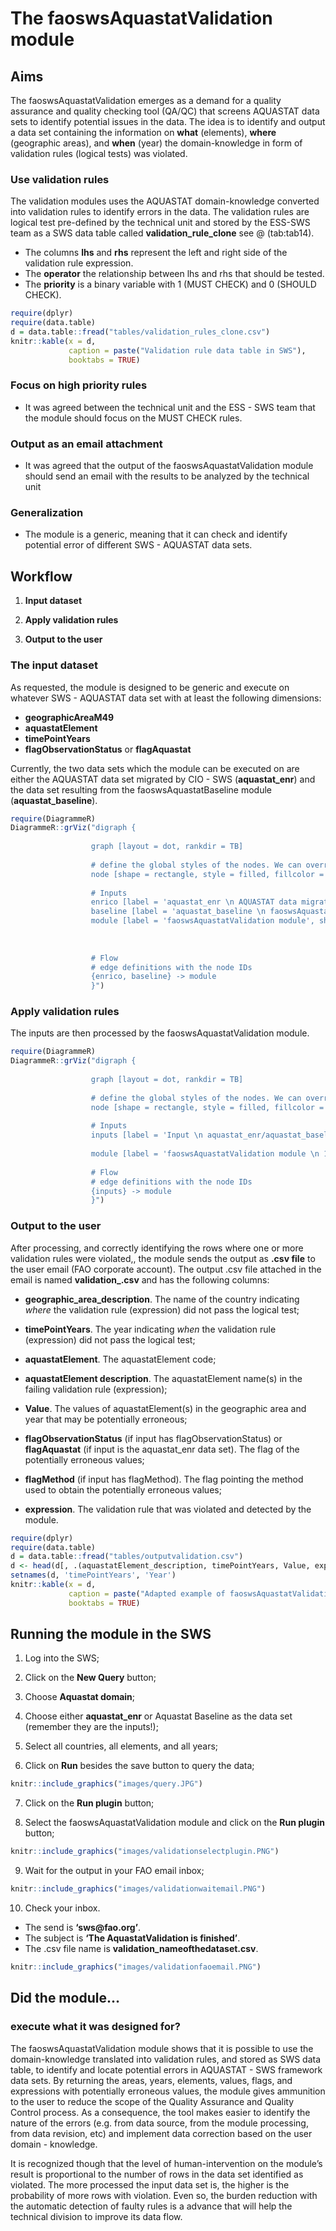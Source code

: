 # **The faoswsAquastatValidation module** {#AquastatValidation}

## **Aims**

The faoswsAquastatValidation emerges as a demand for a quality assurance and quality checking tool (QA/QC) that screens AQUASTAT data sets to identify potential issues in the data. The idea is to identify and output a data set containing the information on **what** (elements), **where** (geographic areas), and **when** (year) the domain-knowledge in form of validation rules (logical tests) was violated. 


### **Use validation rules**

The validation modules uses the AQUASTAT domain-knowledge converted into validation rules to identify errors in the data. The validation rules are logical test pre-defined by the technical unit and stored by the ESS-SWS team as a SWS data table called **validation_rule_clone** see \@ (tab:tab14).

- The columns **lhs** and **rhs** represent the left and right side of the validation rule expression. 
- The **operator** the relationship between lhs and rhs that should be tested. 
- The **priority** is a binary variable with 1 (MUST CHECK) and 0 (SHOULD CHECK).


```r
require(dplyr)
require(data.table)
d = data.table::fread("tables/validation_rules_clone.csv")
knitr::kable(x = d,
             caption = paste("Validation rule data table in SWS"),
             booktabs = TRUE)
```


### **Focus on high priority rules**

- It was agreed between the technical unit and the ESS - SWS team that the module should focus on the MUST CHECK rules.


### **Output as an email attachment**

- It was agreed that the output of the faoswsAquastatValidation module should send an email with the results to be analyzed by the technical unit

### **Generalization**

- The module is a generic, meaning that it can check and identify potential error of different SWS - AQUASTAT data sets.


## **Workflow**

1. **Input dataset**

2. **Apply validation rules**

3. **Output to the user**



### The input dataset

As requested, the module is designed to be generic and execute on whatever SWS - AQUASTAT data set with at least the following dimensions:

- **geographicAreaM49**
- **aquastatElement**
- **timePointYears**
- **flagObservationStatus** or **flagAquastat**

Currently, the two data sets which the module can be executed on are either the AQUASTAT data set migrated by CIO - SWS (**aquastat_enr**) and the data set resulting from the faoswsAquastatBaseline module (**aquastat_baseline**).


```r
require(DiagrammeR)
DiagrammeR::grViz("digraph {
                  
                  graph [layout = dot, rankdir = TB]
                  
                  # define the global styles of the nodes. We can override these in box if we wish
                  node [shape = rectangle, style = filled, fillcolor = Linen]
                  
                  # Inputs
                  enrico [label = 'aquastat_enr \n AQUASTAT data migrated into SWS ', shape = folder, fillcolor = Beige]
                  baseline [label = 'aquastat_baseline \n faoswsAquastatBaseline module output', shape = folder, fillcolor = Beige]                          
                  module [label = 'faoswsAquastatValidation module', shape = folder, fillcolor = LightBlue]
                  
                 
                
                  # Flow
                  # edge definitions with the node IDs
                  {enrico, baseline} -> module   
                  }")
```


### Apply validation rules 

The inputs are then processed by the faoswsAquastatValidation module.
```r
require(DiagrammeR)
DiagrammeR::grViz("digraph {
                  
                  graph [layout = dot, rankdir = TB]
                  
                  # define the global styles of the nodes. We can override these in box if we wish
                  node [shape = rectangle, style = filled, fillcolor = Linen]
                  
                  # Inputs
                  inputs [label = 'Input \n aquastat_enr/aquastat_baseline', shape = folder, fillcolor = Beige]
                                        
                  module [label = 'faoswsAquastatValidation module \n 1. Call validation_rules_clone data table; \n 2. Confront validation rules against the rows of the input dataset; \n 3. Select the rows of the input where the rules failed; \n 4. Add dimension descriptions to these rows; \n 5. Send the output data to the user corporate email.', shape = folder, fillcolor = LightBlue]
                  
                  # Flow
                  # edge definitions with the node IDs
                  {inputs} -> module   
                  }")
```

### Output to the user 

After processing, and correctly identifying the rows where one or more validation rules were violated,, the module sends the output as **.csv file** to the user email (FAO corporate account). The output .csv file attached in the email is named **validation_<name of the dataset input in SWS>.csv** and has the following columns:

- **geographic_area_description**. The name of the country indicating *where* the validation rule (expression) did not pass the logical test;

- **timePointYears**. The year indicating *when* the validation rule (expression) did not pass the logical test;

- **aquastatElement**. The aquastatElement code;

- **aquastatElement description**. The aquastatElement name(s) in the failing validation rule (expression);

- **Value**. The values of aquastatElement(s) in the geographic area and year that may be potentially erroneous;

- **flagObservationStatus** (if input has flagObservationStatus) or **flagAquastat** (if input is the aquastat_enr data set). The flag of the potentially erroneous values;

- **flagMethod** (if input has flagMethod). The flag pointing the method used to obtain the potentially erroneous values;

- **expression**. The validation rule that was violated and detected by the module.



```r
require(dplyr)
require(data.table)
d = data.table::fread("tables/outputvalidation.csv")
d <- head(d[, .(aquastatElement_description, timePointYears, Value, expression)], 20)
setnames(d, 'timePointYears', 'Year')
knitr::kable(x = d,
             caption = paste("Adapted example of faoswsAquastatValidation output sent by the module to the user (Afghanistan)."),
             booktabs = TRUE) 
```


## **Running the module in the SWS**

1. Log into the SWS;

2. Click on the **New Query** button;

3. Choose **Aquastat domain**;

4. Choose either **aquastat_enr** or Aquastat Baseline as the data set (remember they are the inputs!);

5. Select all countries, all elements, and all years;

6. Click on **Run** besides the save button to query the data;

```r
knitr::include_graphics("images/query.JPG")
```  

7. Click on the **Run plugin** button;

8. Select the faoswsAquastatValidation module and click on the **Run plugin** button;

```r
knitr::include_graphics("images/validationselectplugin.PNG")
```  

9. Wait for the output in your FAO email inbox; 
```r
knitr::include_graphics("images/validationwaitemail.PNG")
```  

10. Check your inbox.
  - The send is **'sws@fao.org'**.
  - The subject is **'The AquastatValidation is finished'**.
  - The .csv file name is **validation_nameofthedataset.csv**.
  
```r
knitr::include_graphics("images/validationfaoemail.PNG")
```  
  


## **Did the module**...

### execute what it was designed for?

The faoswsAquastatValidation module shows that it is possible to use the domain-knowledge translated into validation rules, and stored as SWS data table, to identify and locate potential errors in AQUASTAT - SWS framework data sets. By returning the areas, years, elements, values, flags, and expressions with potentially erroneous values, the module gives ammunition to the user to reduce the scope of the Quality Assurance and Quality Control process. As a consequence, the tool makes easier to identify the nature of the errors (e.g. from data source, from the module processing, from data revision, etc) and implement data correction based on the user domain - knowledge. 

It is recognized though that the level of human-intervention on the module's result is proportional to the number of rows in the data set identified as violated. The more processed the input data set is, the higher is the probability of more rows with violation. Even so, the burden reduction with the automatic detection of faulty rules is a advance that will help the technical division to improve its data flow.


